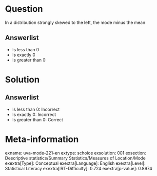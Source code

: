 Question
========

In a distribution strongly skewed to the left, the mode minus the mean

Answerlist
----------

* Is less than 0
* Is exactly 0
* Is greater than 0

Solution
========

Answerlist
----------

* Is less than 0: Incorrect
* Is exactly 0: Incorrect
* Is greater than 0: Correct

Meta-information
================
exname: uva-mode-221-en
extype: schoice
exsolution: 001
exsection: Descriptive statistics/Summary Statistics/Measures of Location/Mode
exextra[Type]: Conceptual
exextra[Language]: English
exextra[Level]: Statistical Literacy
exextra[IRT-Difficulty]: 0.724
exextra[p-value]: 0.8974
